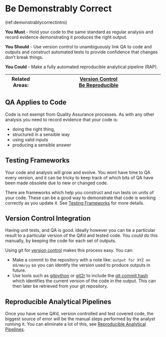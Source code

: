 # Be Demonstrably Correct {#demonstrably_correct}

(ref:demonstrablycorrectintro)

 **You Must** - Hold your code to the same standard as regular analysis and record evidence demonstrating it produces the right output.

 **You Should** - Use version control to unambiguously link QA to code and outputs and construct automated tests to provide confidence that changes don't break things.

 **You Could** - Make a fully automated reproducible analytical pipeline (RAP).
 
 |Related Areas: 	| [Version Control](#version_control) <br> [Be Reproducible](#reproducible) |
|---------------	|------------------------------------------------------------|

## QA Applies to Code
Code is not exempt from Quality Assurance processes. As with any other analysis you need to record evidence that your code is:

* doing the right thing,
* structured in a sensible way
* using valid inputs
* producing a sensible answer

## Testing Frameworks
Your code and analysis will grow and evolve. You wont have time to QA every version, and it can be tricky to keep track of which bits of QA have been made obsolete due to new or changed code.

There are frameworks which help you construct and run tests on units of your code. These can be a good way to demonstrate that code is working correctly as you update it.
See [Testing Frameworks](#testing_frameworks) for more details.

## Version Control Integration
Having unit tests, and QA is good. Ideally however you can tie a particular result to a particular version of the QA'd and tested code. You _could_ do this manually, by keeping the code for each set of outputs.

Using git for [version control](#version_control) makes this process easy. You can:

* Make a commit to the repository with a note like: `output for XYZ on dd/mm/yy` so you can identify the version used to produce outputs in future.
* Use tools such as
[gitpython](https://gitpython.readthedocs.io/en/stable/)
or
[git2r](https://docs.ropensci.org/git2r/)
to include the
[git commit hash](https://git-scm.com/book/en/v2/Git-Basics-Viewing-the-Commit-History)
which identifies the current version of the code in the output.
This can then later be retrieved from your git repository.

## Reproducible Analytical Pipelines
Once you have some QA'd, version controlled and test covered code, the biggest source of error will be the manual steps performed by the analyst running it.
You can eliminate a lot of this, see
[Reproducible Analytical Pipelines](#rap).
